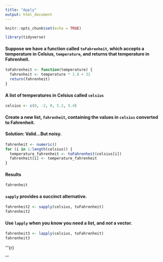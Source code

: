 ```yaml
---
title: "Apply"
output: html_document
---
```


```r
knitr::opts_chunk$set(echo = TRUE)
```

```r
library(tidyverse)
```


#### Suppose we have a function called `toFahrenheit`, which accepts a temperature in Celsius, `temperature`, and returns that temperature in Fahrenheit.
```r
toFahrenheit <- function(temperature) {
  fahrenheit <- temperature * 1.8 + 32
  return(fahrenheit)
}
```

#### A list of temperatures in Celsius called `celsius`
```r
celsius <- c(0, -2, 0, 5.2, 5.4)
```

#### Create a new list, `fahrenheit`, containing the values in `celsius` converted to Fahrenheit.
#### Solution: Valid...But noisy.
```r
fahrenheit <- numeric()
for (i in 1:length(celsius)) {
  temperature_fahrenheit <- toFahrenheit(celsius[i])
  fahrenheit[i] <- temperature_fahrenheit
}
```
#### Results
```r
fahrenheit
```

#### `sapply` provides a succinct alternative.
```r
fahrenheit2 <- sapply(celsius, toFahrenheit)
fahrenheit2
```

#### Use `lapply` when you know you need a list, and _not_ a vector.
```r
fahrenheit3 <- lapply(celsius, toFahrenheit)
fahrenheit3
```
'''{r}

'''
